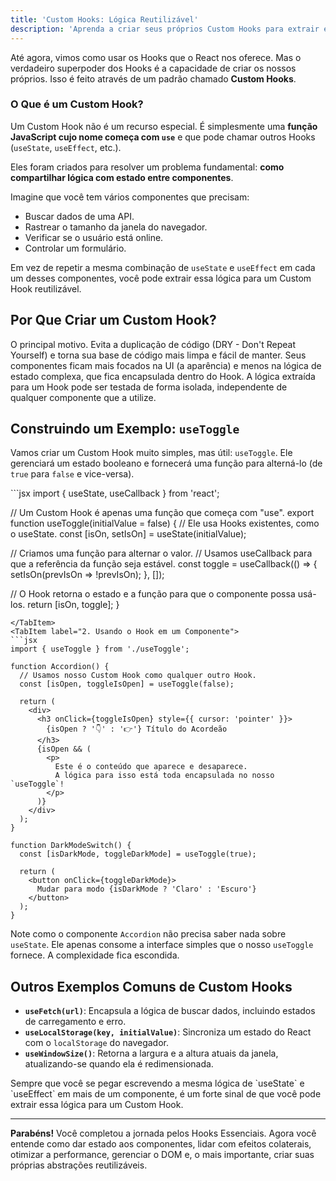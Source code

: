 ```yaml
---
title: 'Custom Hooks: Lógica Reutilizável'
description: 'Aprenda a criar seus próprios Custom Hooks para extrair e compartilhar lógica com estado (stateful logic) entre múltiplos componentes.'
---
```



Até agora, vimos como usar os Hooks que o React nos oferece. Mas o verdadeiro superpoder dos Hooks é a capacidade de criar os nossos próprios. Isso é feito através de um padrão chamado **Custom Hooks**.

### O Que é um Custom Hook?

Um Custom Hook não é um recurso especial. É simplesmente uma **função JavaScript cujo nome começa com `use`** e que pode chamar outros Hooks (`useState`, `useEffect`, etc.).

Eles foram criados para resolver um problema fundamental: **como compartilhar lógica com estado entre componentes**.

Imagine que você tem vários componentes que precisam:
-   Buscar dados de uma API.
-   Rastrear o tamanho da janela do navegador.
-   Verificar se o usuário está online.
-   Controlar um formulário.

Em vez de repetir a mesma combinação de `useState` e `useEffect` em cada um desses componentes, você pode extrair essa lógica para um Custom Hook reutilizável.

## Por Que Criar um Custom Hook?

<CardGrid>
	<Card title="♻️ Reutilização de Lógica ">
		O principal motivo. Evita a duplicação de código (DRY - Don't Repeat Yourself) e torna sua base de código mais limpa e fácil de manter.
	</Card>
	<Card title="🧼 Componentes Mais Limpos">
		Seus componentes ficam mais focados na UI (a aparência) e menos na lógica de estado complexa, que fica encapsulada dentro do Hook.
	</Card>
    <Card title="✅ Testes Simplificados">
		A lógica extraída para um Hook pode ser testada de forma isolada, independente de qualquer componente que a utilize.
	</Card>
</CardGrid>

## Construindo um Exemplo: `useToggle`

Vamos criar um Custom Hook muito simples, mas útil: `useToggle`. Ele gerenciará um estado booleano e fornecerá uma função para alterná-lo (de `true` para `false` e vice-versa).

<Tabs>
<TabItem label="1. O Custom Hook: useToggle.js">
```jsx
import { useState, useCallback } from 'react';

// Um Custom Hook é apenas uma função que começa com "use".
export function useToggle(initialValue = false) {
  // Ele usa Hooks existentes, como o useState.
  const [isOn, setIsOn] = useState(initialValue);

  // Criamos uma função para alternar o valor.
  // Usamos useCallback para que a referência da função seja estável.
  const toggle = useCallback(() => {
    setIsOn(prevIsOn => !prevIsOn);
  }, []);

  // O Hook retorna o estado e a função para que o componente possa usá-los.
  return [isOn, toggle];
}
```
</TabItem>
<TabItem label="2. Usando o Hook em um Componente">
```jsx
import { useToggle } from './useToggle';

function Accordion() {
  // Usamos nosso Custom Hook como qualquer outro Hook.
  const [isOpen, toggleIsOpen] = useToggle(false);

  return (
    <div>
      <h3 onClick={toggleIsOpen} style={{ cursor: 'pointer' }}>
        {isOpen ? '👇' : '👉'} Título do Acordeão
      </h3>
      {isOpen && (
        <p>
          Este é o conteúdo que aparece e desaparece.
          A lógica para isso está toda encapsulada no nosso `useToggle`!
        </p>
      )}
    </div>
  );
}

function DarkModeSwitch() {
  const [isDarkMode, toggleDarkMode] = useToggle(true);
  
  return (
    <button onClick={toggleDarkMode}>
      Mudar para modo {isDarkMode ? 'Claro' : 'Escuro'}
    </button>
  );
}
```
</TabItem>
</Tabs>

Note como o componente `Accordion` não precisa saber nada sobre `useState`. Ele apenas consome a interface simples que o nosso `useToggle` fornece. A complexidade fica escondida.

## Outros Exemplos Comuns de Custom Hooks

-   **`useFetch(url)`**: Encapsula a lógica de buscar dados, incluindo estados de carregamento e erro.
-   **`useLocalStorage(key, initialValue)`**: Sincroniza um estado do React com o `localStorage` do navegador.
-   **`useWindowSize()`**: Retorna a largura e a altura atuais da janela, atualizando-se quando ela é redimensionada.

<Aside type="tip">
Sempre que você se pegar escrevendo a mesma lógica de `useState` e `useEffect` em mais de um componente, é um forte sinal de que você pode extrair essa lógica para um Custom Hook.
</Aside>

---

**Parabéns!** Você completou a jornada pelos Hooks Essenciais. Agora você entende como dar estado aos componentes, lidar com efeitos colaterais, otimizar a performance, gerenciar o DOM e, o mais importante, criar suas próprias abstrações reutilizáveis.

